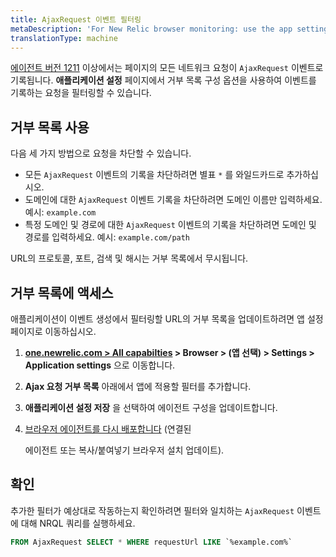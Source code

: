 ```yaml
---
title: AjaxRequest 이벤트 필터링
metaDescription: 'For New Relic browser monitoring: use the app settings page to filter which network calls are recorded as AjaxRequest events.'
translationType: machine
---
```


[에이전트 버전 1211](https://docs.newrelic.com/docs/release-notes/new-relic-browser-release-notes/browser-agent-release-notes/) 이상에서는 페이지의 모든 네트워크 요청이 `AjaxRequest` 이벤트로 기록됩니다. **애플리케이션 설정** 페이지에서 거부 목록 구성 옵션을 사용하여 이벤트를 기록하는 요청을 필터링할 수 있습니다.

## 거부 목록 사용

다음 세 가지 방법으로 요청을 차단할 수 있습니다.

* 모든 `AjaxRequest` 이벤트의 기록을 차단하려면 별표 `*` 를 와일드카드로 추가하십시오.
* 도메인에 대한 `AjaxRequest` 이벤트 기록을 차단하려면 도메인 이름만 입력하세요. 예시: `example.com`
* 특정 도메인 및 경로에 대한 `AjaxRequest` 이벤트의 기록을 차단하려면 도메인 및 경로를 입력하세요. 예시: `example.com/path`

URL의 프로토콜, 포트, 검색 및 해시는 거부 목록에서 무시됩니다.

## 거부 목록에 액세스

애플리케이션이 이벤트 생성에서 필터링할 URL의 거부 목록을 업데이트하려면 앱 설정 페이지로 이동하십시오.

1. **[one.newrelic.com > All capabilties](https://one.newrelic.com/all-capabilities) > Browser > (앱 선택) > Settings > Application settings** 으로 이동합니다.

2. **Ajax 요청 거부 목록** 아래에서 앱에 적용할 필터를 추가합니다.

3. **애플리케이션 설정 저장** 을 선택하여 에이전트 구성을 업데이트합니다.

4. [브라우저 에이전트를 다시 배포합니다](/docs/browser/new-relic-browser/installation/upgrade-browser-agent) (연결된

   <InlinePopover type="apm"/>

   에이전트 또는 복사/붙여넣기 브라우저 설치 업데이트).

## 확인

추가한 필터가 예상대로 작동하는지 확인하려면 필터와 일치하는 `AjaxRequest` 이벤트에 대해 NRQL 쿼리를 실행하세요.

```sql
FROM AjaxRequest SELECT * WHERE requestUrl LIKE `%example.com%`
```